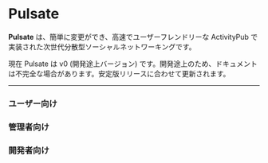 
# Pulsate

**Pulsate** は、簡単に変更ができ、高速でユーザーフレンドリーな ActivityPub で実装された次世代分散型ソーシャルネットワーキングです。

<Callout type="warning">
  現在 Pulsate は v0 (開発途上バージョン) です。開発途上のため、ドキュメントは不完全な場合があります。安定版リリースに合わせて更新されます。
</Callout>

---

<Cards>
  <Card arrow title="Pulsate について" href="/docs/about"></Card>
  <Card arrow title="寄付" href="/docs/sponsor"></Card>
  <Card arrow title="リリースノート" href="/release-note"></Card>
</Cards>

### ユーザー向け

<Cards>
  <Card arrow title="Pulsate をはじめる" href="/docs/user/getting-started"></Card>
</Cards>

### 管理者向け

<Cards>
  <Card arrow title="インストール" href="/docs/admin/getting-started"></Card>
  <Card arrow title="保守・管理" href="/docs/admin/management"></Card>
  <Card arrow title="サーバーの機能" href="/docs/admin/features"></Card>
</Cards>

### 開発者向け

<Cards>
  <Card arrow title="APIの利用" href="/docs/developer/api"></Card>
</Cards>
